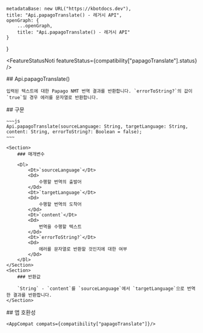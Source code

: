 
    metadataBase: new URL("https://kbotdocs.dev"),
    title: "Api.papagoTranslate() - 레거시 API",
    openGraph: {
        ...openGraph,
        title: "Api.papagoTranslate() - 레거시 API"
    }
}

<FeatureStatusNoti featureStatus={compatibility["papagoTranslate"].status} />
<Section>
    ## Api.papagoTranslate()

    입력된 텍스트에 대한 Papago NMT 번역 결과를 반환합니다. `errorToString?`의 값이 `true`일 경우 에러를 문자열로 반환합니다.
</Section>
<Section>
    ## 구문

    ~~~js
    Api.papagoTranslate(sourceLanguage: String, targetLanguage: String, content: String, errorToString?: Boolean = false);
    ~~~

    <Section>
        ### 매개변수

        <Dl>
            <Dt>`sourceLanguage`</Dt>
            <Dd>
                수행할 번역의 출발어
            </Dd>
            <Dt>`targetLanguage`</Dt>
            <Dd>
                수행할 번역의 도착어
            </Dd>
            <Dt>`content`</Dt>
            <Dd>
                번역을 수행할 텍스트
            </Dd>
            <Dt>`errorToString?`</Dt>
            <Dd>
                에러를 문자열로 반환할 것인지에 대한 여부
            </Dd>
        </Dl>
    </Section>
    <Section>
        ### 반환값

        `String` - `content`를 `sourceLanguage`에서 `targetLanguage`으로 번역한 결과를 반환합니다.
    </Section>
</Section>
<Section>
    ## 앱 호환성

    <AppCompat compats={compatibility["papagoTranslate"]}/>
</Section>